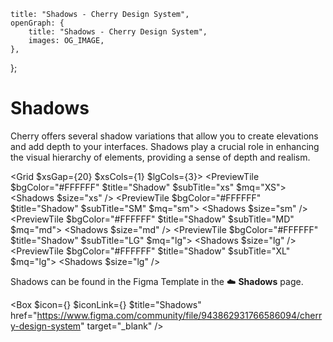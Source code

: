 
	title: "Shadows - Cherry Design System",
	openGraph: {
		title: "Shadows - Cherry Design System",
		images: OG_IMAGE,
	},
};

# Shadows

Cherry offers several shadow variations that allow you to create elevations and add depth to your interfaces. Shadows play a crucial role in enhancing the visual hierarchy of elements, providing a sense of depth and realism.

<Grid $xsGap={20} $xsCols={1} $lgCols={3}>
	<PreviewTile $bgColor="#FFFFFF" $title="Shadow" $subTitle="xs" $mq="XS">
		<Shadows $size="xs" />
	</PreviewTile>
	<PreviewTile $bgColor="#FFFFFF" $title="Shadow" $subTitle="SM" $mq="sm">
		<Shadows $size="sm" />
	</PreviewTile>
	<PreviewTile $bgColor="#FFFFFF" $title="Shadow" $subTitle="MD" $mq="md">
		<Shadows $size="md" />
	</PreviewTile>
	<PreviewTile $bgColor="#FFFFFF" $title="Shadow" $subTitle="LG" $mq="lg">
		<Shadows $size="lg" />
	</PreviewTile>
	<PreviewTile $bgColor="#FFFFFF" $title="Shadow" $subTitle="XL" $mq="lg">
		<Shadows $size="lg" />
	</PreviewTile>
</Grid>

Shadows can be found in the Figma Template in the ☁️ **Shadows** page.

<Box
	$icon={<IconFile />}
	$iconLink={<IconFigma className="figma" />}
	$title="Shadows"
	href="https://www.figma.com/community/file/943862931766586094/cherry-design-system"
	target="_blank"
/>
